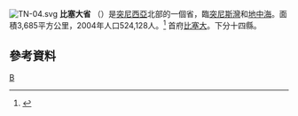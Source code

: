 [[File:TN-04.svg|right]]
'''比塞大省''' （{{lang-ar|ولاية بنزرت|}}）是[[突尼西亞|突尼西亞]]北部的一個省，臨[[突尼斯灣|突尼斯灣]]和[[地中海|地中海]]。面積3,685平方公里，2004年人口524,128人。<ref>{{Cite web |url=http://www.ins.nat.tn/carte/result.php?gouvernorat=17&lib_gouvernorat=Bizerte&lib_delegation=&delegation=00 |title=2004年人口普查 |accessdate=2008-09-23 |archive-date=2020-06-13 |archive-url=https://web.archive.org/web/20200613180318/http://www.ins.nat.tn/carte/result.php?gouvernorat=17&lib_gouvernorat=Bizerte&lib_delegation=&delegation=00 |dead-url=yes }}</ref> 首府[[比塞大|比塞大]]。下分十四縣。

== 參考資料 ==
{{Reflist}}

{{突尼西亞行政區劃}}

[[Category:突尼斯行政区划|B]]